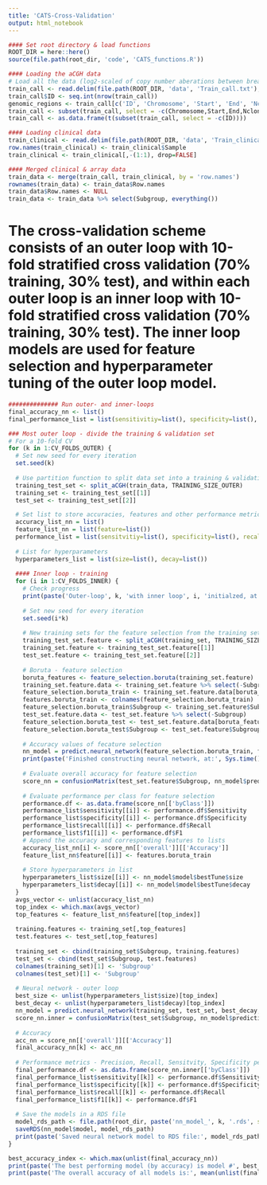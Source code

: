 ```yaml
---
title: 'CATS-Cross-Validation'
output: html_notebook
---
```


```r
#### Set root directory & load functions
ROOT_DIR = here::here()
source(file.path(root_dir, 'code', 'CATS_functions.R'))

#### Loading the aCGH data
# Load all the data (log2-scaled of copy number aberations between breast cancer subtypes)
train_call <- read.delim(file.path(ROOT_DIR, 'data', 'Train_call.txt'), header = TRUE, sep = '\t')
train_call$ID <- seq.int(nrow(train_call))
genomic_regions <- train_call[c('ID', 'Chromosome', 'Start', 'End', 'Nclone')]
train_call <- subset(train_call, select = -c(Chromosome,Start,End,Nclone))
train_call <- as.data.frame(t(subset(train_call, select = -c(ID))))

#### Loading clinical data
train_clinical <- read.delim(file.path(ROOT_DIR, 'data', 'Train_clinical.txt'), header = TRUE, sep = '\t')
row.names(train_clinical) <- train_clinical$Sample
train_clinical <- train_clinical[,-(1:1), drop=FALSE]

#### Merged clinical & array data
train_data <- merge(train_call, train_clinical, by = 'row.names')
rownames(train_data) <- train_data$Row.names
train_data$Row.names <- NULL
train_data <- train_data %>% select(Subgroup, everything())
```

# The cross-validation scheme consists of an outer loop with 10-fold stratified cross validation (70% training, 30% test), and within each outer loop is an inner loop with 10-fold stratified cross validation (70% training, 30% test). The inner loop models are used for feature selection and hyperparameter tuning of the outer loop model.

```r
############## Run outer- and inner-loops
final_accuracy_nn <- list()
final_performance_list = list(sensitivitiy=list(), specificity=list(), recall=list(), f1=list())

### Most outer loop - divide the training & validation set
# For a 10-fold CV
for (k in 1:CV_FOLDS_OUTER) {
  # Set new seed for every iteration
  set.seed(k)
  
  # Use partition function to split data set into a training & validation set
  training_test_set <- split_aCGH(train_data, TRAINING_SIZE_OUTER)
  training_set <- training_test_set[[1]]
  test_set <- training_test_set[[2]]

  # Set list to store accuracies, features and other performance metrics
  accuracy_list_nn = list()
  feature_list_nn = list(feature=list())
  performance_list = list(sensitvitiy=list(), specificity=list(), recall=list(), f1=list())
  
  # List for hyperparameters
  hyperparameters_list = list(size=list(), decay=list())
  
  #### Inner loop - training
  for (i in 1:CV_FOLDS_INNER) {
    # Check progress
    print(paste('Outer-loop', k, 'with inner loop', i, 'initialzed, at:', Sys.time()))
    
    # Set new seed for every iteration
    set.seed(i*k)
    
    # New training sets for the feature selection from the training set
    training_test_set.feature <- split_aCGH(training_set, TRAINING_SIZE_INNER)
    training_set.feature <- training_test_set.feature[[1]]
    test_set.feature <- training_test_set.feature[[2]]
    
    # Boruta - feature selection
    boruta_features <- feature_selection.boruta(training_set.feature)
    training_set.feature.data <- training_set.feature %>% select(-Subgroup)
    feature_selection.boruta_train <- training_set.feature.data[boruta_features$finalDecision == 'Confirmed']
    features.boruta_train <- colnames(feature_selection.boruta_train)
    feature_selection.boruta_train$Subgroup <- training_set.feature$Subgroup
    test_set.feature.data <- test_set.feature %>% select(-Subgroup)
    feature_selection.boruta_test <- test_set.feature.data[boruta_features$finalDecision == 'Confirmed']
    feature_selection.boruta_test$Subgroup <- test_set.feature$Subgroup
    
    # Accuracy values of fecature selection
    nn_model = predict.neural_network(feature_selection.boruta_train, feature_selection.boruta_test)
    print(paste('Finished constructing neural network, at:', Sys.time()))
    
    # Evaluate overall accuracy for feature selection
    score_nn = confusionMatrix(test_set.feature$Subgroup, nn_model$predictions)
    
    # Evaluate performance per class for feature selection
    performance.df <- as.data.frame(score_nn[['byClass']])
    performance_list$sensitivity[[i]] <- performance.df$Sensitivity
    performance_list$specificity[[i]] <- performance.df$Specificity
    performance_list$recall[[i]] <- performance.df$Recall
    performance_list$f1[[i]] <- performance.df$F1
    # Append the accuracy and corresponding features to lists
    accuracy_list_nn[i] <- score_nn[['overall']][['Accuracy']]
    feature_list_nn$feature[[i]] <- features.boruta_train
    
    # Store hyperparameters in list
    hyperparameters_list$size[[i]] <- nn_model$model$bestTune$size
    hyperparameters_list$decay[[i]] <- nn_model$model$bestTune$decay
  }
  avgs_vector <- unlist(accuracy_list_nn)
  top_index <- which.max(avgs_vector)
  top_features <- feature_list_nn$feature[[top_index]]
  
  training.features <- training_set[,top_features]
  test.features <- test_set[,top_features]
  
  training_set <- cbind(training_set$Subgroup, training.features)
  test_set <- cbind(test_set$Subgroup, test.features)
  colnames(training_set)[1] <- 'Subgroup'
  colnames(test_set)[1] <- 'Subgroup'
  
  # Neural network - outer loop
  best_size <- unlist(hyperparameters_list$size)[top_index]
  best_decay <- unlist(hyperparameters_list$decay)[top_index]
  nn_model = predict.neural_network(training_set, test_set, best_decay, best_size)
  score_nn.inner = confusionMatrix(test_set$Subgroup, nn_model$predictions)
  
  # Accuracy
  acc_nn = score_nn[['overall']][['Accuracy']]
  final_accuracy_nn[k] <- acc_nn
  
  # Performance metrics - Precision, Recall, Sensitvity, Specificity per class
  final_performance.df <- as.data.frame(score_nn.inner[['byClass']])
  final_performance_list$sensitivity[[k]] <- performance.df$Sensitivity
  final_performance_list$specificity[[k]] <- performance.df$Specificity
  final_performance_list$recall[[k]] <- performance.df$Recall
  final_performance_list$f1[[k]] <- performance.df$F1
  
  # Save the models in a RDS file
  model_rds_path <- file.path(root_dir, paste('nn_model_', k, '.rds', sep = ''))
  saveRDS(nn_model$model, model_rds_path)
  print(paste('Saved neural network model to RDS file:', model_rds_path, ', at:', Sys.time()))
}

best_accuracy_index <- which.max(unlist(final_accuracy_nn))
print(paste('The best performing model (by accuracy) is model #', best_accuracy_index, 'at an accuracy of:', final_accuracy_nn[[best_accuracy_index]]))
print(paste('The overall accuracy of all models is:', mean(unlist(final_accuracy_nn), na.rm = TRUE)))
```